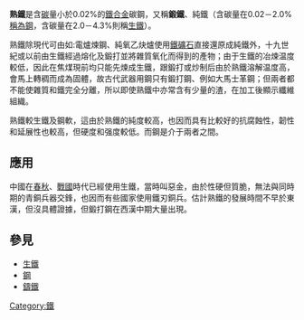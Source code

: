 {{多個問題|
{{expand|time=2011-10-24T03:59:31+00:00}}
{{unreferenced|time=2011-10-24T03:59:31+00:00}}
{{original research|time=2011-10-24T03:59:31+00:00}}
}}
'''熟鐵'''是含[[碳|碳]]量小於0.02%的[[铁|鐵]][[合金|合金]]碳鋼，又稱'''鍛鐵'''、純鐵（含碳量在0.02－2.0%[[鋼|稱為鋼]]，含碳量在2.0－4.3%則稱[[生铁|生鐵]]）。

熟鐵除現代可由如:電爐煉鋼、純氧乙炔爐使用[[铁矿石|鐵礦石]]直接還原成純鐵外，十九世紀或以前由生鐵經過熔化及鍛打並將雜質氧化而得到的產物；由于生鐵的冶煉温度較低，因此在焦煤現前均只能先煉成生鐵，跟鍛打或炒制后由於熟鐵溶解温度高，會馬上轉稠而成為固體，故古代武器用鋼只有鍛打鋼、例如大馬士革鋼；但兩者都不能使雜質和鐵完全分離，所以即使熟鐵中亦常含有少量的渣，在加工後顯示纖維組織。

熟鐵較生鐵及鋼軟，這由於熟鐵的純度較高，也因而具有比較好的抗腐蝕性，韌性和延展性也較高，但硬度和强度較低。而鋼是介于兩者之間。

==應用==
中國在[[春秋时期|春秋]]、[[战国|戰國]]時代已經使用生鐵，當時叫惡金，由於性硬但質脆，無法與同時期的青銅兵器交鋒，也因而有些國家使用鐵刃銅兵。估計熟鐵的發展時間不早於東漢，但沒具體證據，但鍛打鋼在西漢中期大量出現。

==參見==
*[[生铁|生鐵]]
*[[钢|鋼]]
*[[铸铁|鑄鐵]]

{{鋼鐵生產}}

[[Category:鐵|Category:鐵]]